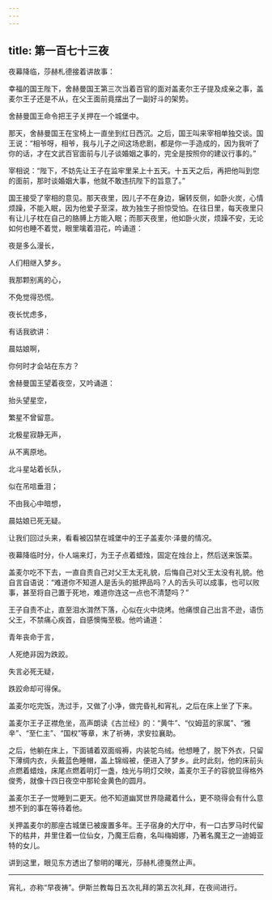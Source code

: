 ```yaml
---
---
---
```

title: 第一百七十三夜
---






夜幕降临，莎赫札德接着讲故事：





幸福的国王陛下，舍赫曼国王第三次当着百官的面对盖麦尔王子提及成亲之事，盖麦尔王子还是不从，在父王面前竟摆出了一副好斗的架势。

舍赫曼国王命令把王子关押在一个城堡中。

那天，舍赫曼国王在宝椅上一直坐到红日西沉。之后，国王叫来宰相单独交谈。国王说：“相爷呀，相爷，我与儿子之间这场悲剧，都是你一手造成的，因为我听了你的话，才在文武百官面前与儿子谈婚姻之事的，完全是按照你的建议行事的。”

宰相说：“陛下，不妨先让王子在监牢里呆上十五天。十五天之后，再把他叫到您的面前，那时谈婚姻大事，他就不敢违抗陛下的旨意了。”

国王接受了宰相的意见。那天夜里，因儿子不在身边，辗转反侧，如卧火炭，心情烦躁，不能入眠，因为他爱子至深，故为独生子担惊受怕。在往日里，每天夜里只有让儿子枕在自己的胳膊上方能入眠；而那天夜里，他如卧火炭，烦躁不安，无论如何也睡不着觉，眼里噙着泪花，吟诵道：


夜是多么漫长，

人们相继入梦乡。

我那颗别离的心，

不免觉得恐慌。

夜长忧虑多，

有话我欲讲：

晨姑娘啊，

你何时才会站在东方？



舍赫曼国王望着夜空，又吟诵道：


抬头望星空，

繁星不曾留意。

北极星寂静无声，

从不离原地。

北斗星站着长队，

似在吊唁垂泪；

不由我心中暗想，

晨姑娘已死无疑。



让我们回过头来，看看被囚禁在城堡中的王子盖麦尔·泽曼的情况。

夜幕降临时分，仆人端来灯，为王子点着蜡烛，固定在烛台上，然后送来饭菜。

盖麦尔吃不下去，一直自责自己对父王太无礼貌，后悔自己对父王太没有礼貌。他自言自语说：“难道你不知道人是舌头的抵押品吗？人的舌头可以成事，也可以败事，甚至将自己置于死地，难道你连这一点也不清楚吗？”

王子自责不止，直至泪水潸然下落，心似在火中烧烤。他痛恨自己出言不逊，语伤父王，不禁痛心疾首，自感懊悔至极。他吟诵道：


青年丧命于言，

人死绝非因为跌跤。

失言必死无疑，

跌跤命却可得保。



盖麦尔吃完饭，洗过手，又做了小净，做完昏礼和宵礼，之后在床上坐了下来。

盖麦尔王子正襟危坐，高声朗读《古兰经》的：“黄牛”、“仪姆蓝的家属”、“雅辛”、“至仁主”、“国权”等章，末了祈祷，求安拉襄助。

之后，他躺在床上，下面铺着双面缎褥，内装鸵鸟绒。他想睡了，脱下外衣，只留下薄绸内衣，头戴蓝色睡帽，盖上锦缎被，便进入了梦乡。此时此刻，他的床前头点燃着蜡烛，床尾点燃着明灯一盏，烛光与明灯交映，盖麦尔王子的容貌显得格外俊秀，就像十四日夜空中那轮金黄色的圆月。

盖麦尔王子一觉睡到二更天。他不知道幽冥世界隐藏着什么，更不晓得会有什么意想不到的事在等待着他。

关押盖麦尔的那座古城堡已被废置多年。王子宿身的大厅中，有一口古罗马时代留下的枯井，井里住着一位仙女，乃魔王后裔，名叫梅姆娜，乃著名魔王之一迪姆亚特的女儿。





讲到这里，眼见东方透出了黎明的曙光，莎赫札德戛然止声。



***





宵礼，亦称“早夜祷”。伊斯兰教每日五次礼拜的第五次礼拜，在夜间进行。​​​